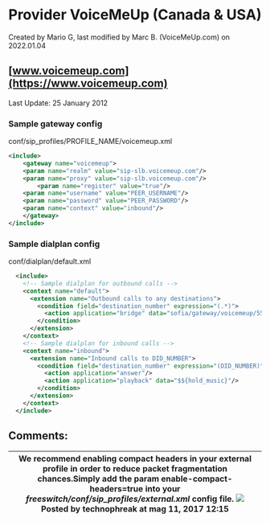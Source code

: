
# Provider VoiceMeUp (Canada & USA) 

 Created by  Mario G, last modified by  Marc B. (VoiceMeUp.com) on 2022.01.04

## [www.voicemeup.com](https://www.voicemeup.com)

  
Last Update: 25 January 2012

  
### Sample gateway config

conf/sip\_profiles/PROFILE\_NAME/voicemeup.xml

```xml
<include>
    <gateway name="voicemeup">
	<param name="realm" value="sip-slb.voicemeup.com"/>
	<param name="proxy" value="sip-slb.voicemeup.com"/>
        <param name="register" value="true"/>
	<param name="username" value="PEER_USERNAME"/>
	<param name="password" value="PEER_PASSWORD"/>
	<param name="context" value="inbound"/>
    </gateway>
</include>
```

### Sample dialplan config

conf/dialplan/default.xml

```xml
  <include>
    <!-- Sample dialplan for outbound calls -->
    <context name="default">
      <extension name="Outbound calls to any destinations">
        <condition field="destination_number" expression="(.*)">
          <action application="bridge" data="sofia/gateway/voicemeup/555123456"/>
        </condition>
      </extension>
    </context>
    <!-- Sample dialplan for inbound calls -->
    <context name="inbound">
      <extension name="Inbound calls to DID_NUMBER">
        <condition field="destination_number" expression="(DID_NUMBER)">
          <action application="answer"/>
          <action application="playback" data="$${hold_music}"/>
        </condition>
      </extension>
    </context>
  </include> 
```

## Comments:

| We recommend enabling compact headers in your external profile in order to reduce packet fragmentation chances.Simply add the param **enable-compact-headers=true** into your _freeswitch/conf/sip\_profiles/external.xml_ config file. ![](/images/icons/contenttypes/comment_16.png) Posted by technophreak at mag 11, 2017 12:15 |
| ---------------------------------------------------------------------------------------------------------------------------------------------------------------------------------------------------------------------------------------------------------------------------------------------------------------------------------- |


